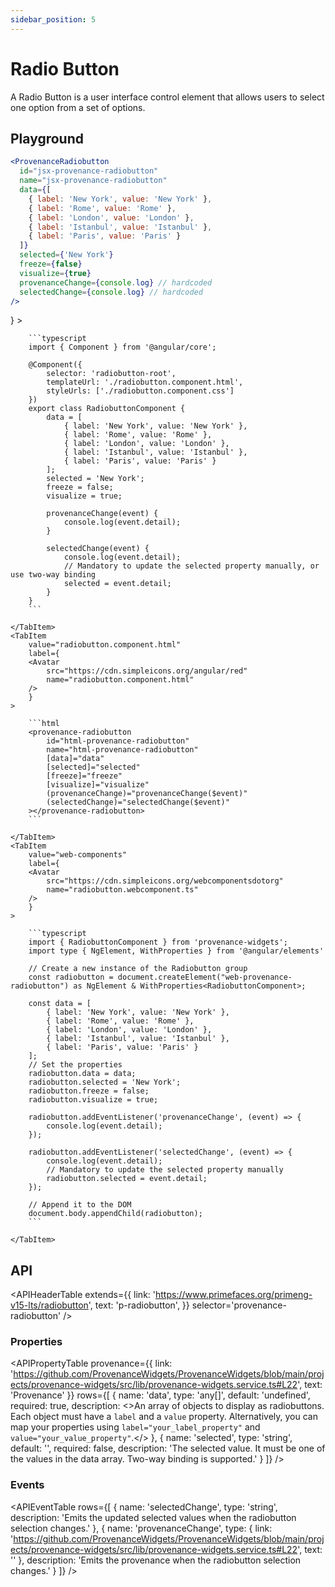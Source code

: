 ```yaml
---
sidebar_position: 5
---
```



# Radio Button

A Radio Button is a user interface control element that allows users to select one option from a set of options.

## Playground

```jsx live
<ProvenanceRadiobutton 
  id="jsx-provenance-radiobutton"
  name="jsx-provenance-radiobutton"
  data={[
    { label: 'New York', value: 'New York' },
    { label: 'Rome', value: 'Rome' },
    { label: 'London', value: 'London' },
    { label: 'Istanbul', value: 'Istanbul' },
    { label: 'Paris', value: 'Paris' }
  ]}
  selected={'New York'}
  freeze={false}
  visualize={true}
  provenanceChange={console.log} // hardcoded
  selectedChange={console.log} // hardcoded
/>
```

<PlaygroundAdmonition />

<Tabs>
    <TabItem 
        value='radiobutton.component.ts' 
        label={
        <Avatar 
            src="https://cdn.simpleicons.org/angular/red"
            name="radiobutton.component.ts"
        />
        }
    >

        ```typescript
        import { Component } from '@angular/core';

        @Component({
            selector: 'radiobutton-root',
            templateUrl: './radiobutton.component.html',
            styleUrls: ['./radiobutton.component.css']
        })
        export class RadiobuttonComponent {
            data = [
                { label: 'New York', value: 'New York' },
                { label: 'Rome', value: 'Rome' },
                { label: 'London', value: 'London' },
                { label: 'Istanbul', value: 'Istanbul' },
                { label: 'Paris', value: 'Paris' }
            ];
            selected = 'New York';
            freeze = false;
            visualize = true;

            provenanceChange(event) {
                console.log(event.detail);
            }

            selectedChange(event) {
                console.log(event.detail);
                // Mandatory to update the selected property manually, or use two-way binding
                selected = event.detail;
            }
        }
        ```

    </TabItem>
    <TabItem 
        value="radiobutton.component.html" 
        label={
        <Avatar 
            src="https://cdn.simpleicons.org/angular/red"
            name="radiobutton.component.html"
        />
        }
    >

        ```html
        <provenance-radiobutton 
            id="html-provenance-radiobutton"
            name="html-provenance-radiobutton"
            [data]="data"
            [selected]="selected"
            [freeze]="freeze"
            [visualize]="visualize"
            (provenanceChange)="provenanceChange($event)"
            (selectedChange)="selectedChange($event)"
        ></provenance-radiobutton>
        ```

    </TabItem>
    <TabItem
        value="web-components"
        label={
        <Avatar 
            src="https://cdn.simpleicons.org/webcomponentsdotorg"
            name="radiobutton.webcomponent.ts"
        />
        }
    >

        ```typescript
        import { RadiobuttonComponent } from 'provenance-widgets';
        import type { NgElement, WithProperties } from '@angular/elements'

        // Create a new instance of the Radiobutton group
        const radiobutton = document.createElement("web-provenance-radiobutton") as NgElement & WithProperties<RadiobuttonComponent>;

        const data = [
            { label: 'New York', value: 'New York' },
            { label: 'Rome', value: 'Rome' },
            { label: 'London', value: 'London' },
            { label: 'Istanbul', value: 'Istanbul' },
            { label: 'Paris', value: 'Paris' }
        ];
        // Set the properties
        radiobutton.data = data;
        radiobutton.selected = 'New York';
        radiobutton.freeze = false;
        radiobutton.visualize = true;
        
        radiobutton.addEventListener('provenanceChange', (event) => {
            console.log(event.detail);
        });

        radiobutton.addEventListener('selectedChange', (event) => {
            console.log(event.detail);
            // Mandatory to update the selected property manually
            radiobutton.selected = event.detail;
        });
        
        // Append it to the DOM
        document.body.appendChild(radiobutton);
        ```

    </TabItem>
</Tabs>

## API

<APIAdmonition />

<APIHeaderTable 
    extends={{
        link: 'https://www.primefaces.org/primeng-v15-lts/radiobutton',
        text: 'p-radiobutton',
    }}
    selector='provenance-radiobutton'
/>

### Properties

<APIPropertyTable 
    provenance={{
        link: 'https://github.com/ProvenanceWidgets/ProvenanceWidgets/blob/main/projects/provenance-widgets/src/lib/provenance-widgets.service.ts#L22',
        text: 'Provenance'
    }}
    rows={[
        {
            name: 'data',
            type: 'any[]',
            default: 'undefined',
            required: true,
            description: <>An array of objects to display as radiobuttons. Each object must have a <code>label</code> and a <code>value</code> property. Alternatively, you can map your properties using <code>label="your_label_property"</code> and <code>value="your_value_property"</code>.</>
        },
        {
            name: 'selected',
            type: 'string',
            default: '',
            required: false,
            description: 'The selected value. It must be one of the values in the data array. Two-way binding is supported.'
        }
    ]}
/>

### Events

<APIEventTable 
    rows={[
        {
            name: 'selectedChange',
            type: 'string',
            description: 'Emits the updated selected values when the radiobutton selection changes.'
        },
        {
            name: 'provenanceChange',
            type: {
                link: 'https://github.com/ProvenanceWidgets/ProvenanceWidgets/blob/main/projects/provenance-widgets/src/lib/provenance-widgets.service.ts#L22',
                text: '<Provenance>'
            },
            description: 'Emits the provenance when the radiobutton selection changes.'
        }
    ]}
/>